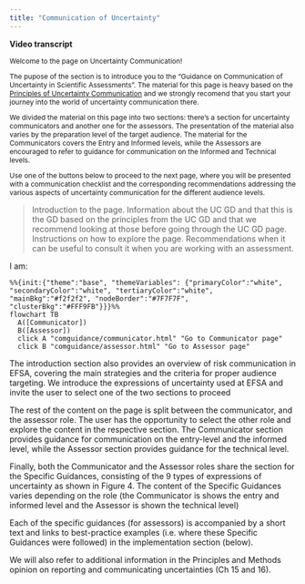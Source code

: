 ```yaml
---
title: "Communication of Uncertainty"
---
```



**Video transcript**

::: {style="font-size:12px"}

Welcome to the page on Uncertainty Communication! 

The pupose of the section is to introduce you to the "Guidance on Communication of Uncertainty in Scientific Assessments". The material for this page is heavy based on the [Principles of Uncertainty Communication](pmguidance/pmcommunication.qmd) and we strongly recomend that you start your journey into the world of uncertainty communication there.

We divided the material on this page into two sections: there's a section for uncertainty communicators and another one for the assessors. The presentation of the material also varies by the preparation level of the target audience. The material for the Communicators covers the Entry and Informed levels, while the Assessors are encouraged to refer to guidance for communication on the Informed and Technical levels. 

Use one of the buttons below to proceed to the next page, where you will be presented with a communication checklist and the corresponding recommendations addressing the various aspects of uncertainty communication for the different audience levels.


:::

> Introduction to the page. Information about the UC GD and that this is the GD based on the principles from the UC GD and that we recommend looking at those before going through the UC GD page. Instructions on how to explore the page. Recommendations when it can be useful to consult it when you are working with an assessment. 

I am:

```mermaid
%%{init:{"theme":"base", "themeVariables": {"primaryColor":"white", "secondaryColor":"white", "tertiaryColor":"white", "mainBkg":"#f2f2f2", "nodeBorder":"#7F7F7F", "clusterBkg":"#FFF9FB"}}}%%
flowchart TB
  A([Communicator])
  B([Assessor])
  click A "comguidance/communicator.html" "Go to Communicator page"
  click B "comguidance/assessor.html" "Go to Assessor page"
```


The introduction section also provides an overview of risk communication in EFSA, covering the main strategies and the criteria for proper audience targeting. We introduce the expressions of uncertainty used at EFSA and invite the user to select one of the two sections to proceed

The rest of the content on the page is split between the communicator, and the assessor role. The user has the opportunity to select the other role and explore the content in the respective section. The Communicator section provides guidance for communication on the entry-level and the informed level, while the Assessor section provides guidance for the technical level.

Finally, both the Communicator and the Assessor roles share the section for the Specific Guidances, consisting of the 9 types of expressions of uncertainty as shown in Figure 4. The content of the Specific Guidances varies depending on the role (the Communicator is shows the entry and informed level and the Assessor is shown the technical level)

Each of the specific guidances (for assessors) is accompanied by a short text and links to best-practice examples (i.e. where these Specific Guidances were followed) in the implementation section (below).

We will also refer to additional information in the Principles and Methods opinion on reporting and communicating uncertainties (Ch 15 and 16).


